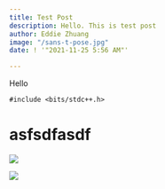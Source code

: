 ```yaml
---
title: Test Post
description: Hello. This is test post
author: Eddie Zhuang
image: "/sans-t-pose.jpg"
date: ! '"2021-11-25 5:56 AM"'

---
```

Hello

    #include <bits/stdc++.h>

# asfsdfasdf

![](/uploads/cat-girl.gif)

![](https://c.tenor.com/bpxgTKl8-okAAAAC/cat-girl-anime.gif)